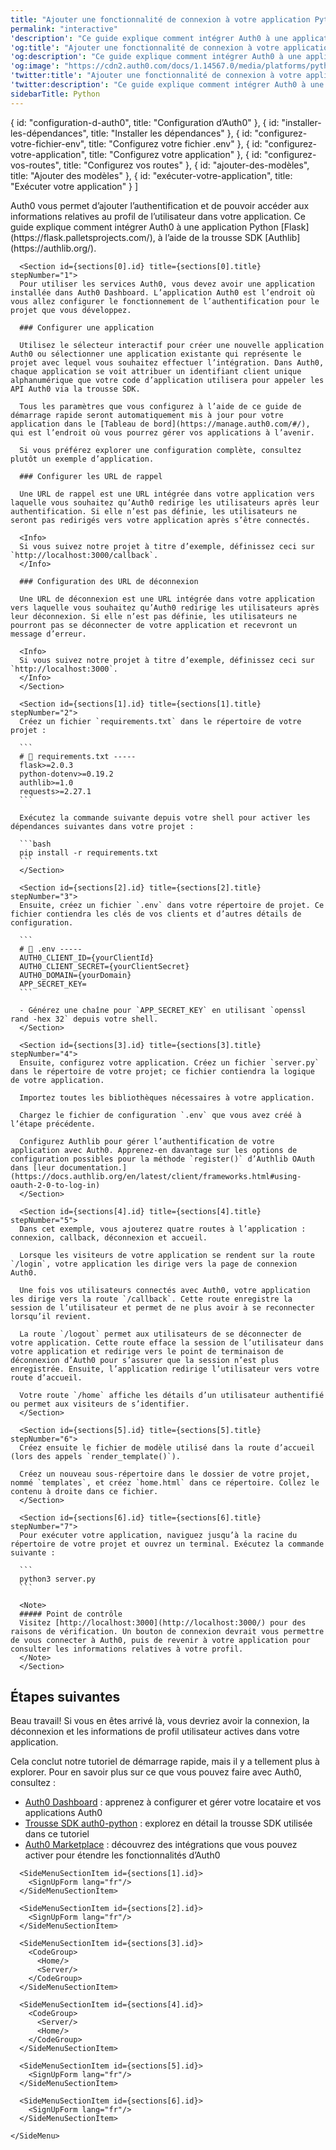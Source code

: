 ---
title: "Ajouter une fonctionnalité de connexion à votre application Python Flask"
permalink: "interactive"
'description': "Ce guide explique comment intégrer Auth0 à une application PythonºFlask, à l’aide de la trousse SDK Authlib."
'og:title': "Ajouter une fonctionnalité de connexion à votre application Python Flask"
'og:description': "Ce guide explique comment intégrer Auth0 à une application PythonºFlask, à l’aide de la trousse SDK Authlib."
'og:image': "https://cdn2.auth0.com/docs/1.14567.0/media/platforms/python.png"
'twitter:title': "Ajouter une fonctionnalité de connexion à votre application Python Flask"
'twitter:description': "Ce guide explique comment intégrer Auth0 à une application PythonºFlask, à l’aide de la trousse SDK Authlib."
sidebarTitle: Python
---


  { id: "configuration-d-auth0", title: "Configuration d’Auth0" },
  { id: "installer-les-dépendances", title: "Installer les dépendances" },
  { id: "configurez-votre-fichier-env", title: "Configurez votre fichier .env" },
  { id: "configurez-votre-application", title: "Configurez votre application" },
  { id: "configurez-vos-routes", title: "Configurez vos routes" },
  { id: "ajouter-des-modèles", title: "Ajouter des modèles" },
  { id: "exécuter-votre-application", title: "Exécuter votre application" }
]

<Recipe>
  <Content>
    Auth0 vous permet d’ajouter l’authentification et de pouvoir accéder aux informations relatives au profil de l’utilisateur dans votre application. Ce guide explique comment intégrer Auth0 à une application Python [Flask](https://flask.palletsprojects.com/), à l’aide de la trousse SDK [Authlib](https://authlib.org/).

      <Section id={sections[0].id} title={sections[0].title} stepNumber="1">
      Pour utiliser les services Auth0, vous devez avoir une application installée dans Auth0 Dashboard. L’application Auth0 est l’endroit où vous allez configurer le fonctionnement de l’authentification pour le projet que vous développez.

      ### Configurer une application

      Utilisez le sélecteur interactif pour créer une nouvelle application Auth0 ou sélectionner une application existante qui représente le projet avec lequel vous souhaitez effectuer l’intégration. Dans Auth0, chaque application se voit attribuer un identifiant client unique alphanumérique que votre code d’application utilisera pour appeler les API Auth0 via la trousse SDK.

      Tous les paramètres que vous configurez à l’aide de ce guide de démarrage rapide seront automatiquement mis à jour pour votre application dans le [Tableau de bord](https://manage.auth0.com/#/), qui est l’endroit où vous pourrez gérer vos applications à l’avenir.

      Si vous préférez explorer une configuration complète, consultez plutôt un exemple d’application.

      ### Configurer les URL de rappel

      Une URL de rappel est une URL intégrée dans votre application vers laquelle vous souhaitez qu’Auth0 redirige les utilisateurs après leur authentification. Si elle n’est pas définie, les utilisateurs ne seront pas redirigés vers votre application après s’être connectés.

      <Info>
      Si vous suivez notre projet à titre d’exemple, définissez ceci sur `http://localhost:3000/callback`.
      </Info>

      ### Configuration des URL de déconnexion

      Une URL de déconnexion est une URL intégrée dans votre application vers laquelle vous souhaitez qu’Auth0 redirige les utilisateurs après leur déconnexion. Si elle n’est pas définie, les utilisateurs ne pourront pas se déconnecter de votre application et recevront un message d’erreur.

      <Info>
      Si vous suivez notre projet à titre d’exemple, définissez ceci sur `http://localhost:3000`.
      </Info>
      </Section>

      <Section id={sections[1].id} title={sections[1].title} stepNumber="2">
      Créez un fichier `requirements.txt` dans le répertoire de votre projet :

      ```
      # 📁 requirements.txt -----
      flask>=2.0.3
      python-dotenv>=0.19.2
      authlib>=1.0
      requests>=2.27.1
      ```

      Exécutez la commande suivante depuis votre shell pour activer les dépendances suivantes dans votre projet :

      ```bash
      pip install -r requirements.txt
      ```
      </Section>

      <Section id={sections[2].id} title={sections[2].title} stepNumber="3">
      Ensuite, créez un fichier `.env` dans votre répertoire de projet. Ce fichier contiendra les clés de vos clients et d’autres détails de configuration.

      ```
      # 📁 .env -----
      AUTH0_CLIENT_ID={yourClientId}
      AUTH0_CLIENT_SECRET={yourClientSecret}
      AUTH0_DOMAIN={yourDomain}
      APP_SECRET_KEY=
      ```

      - Générez une chaîne pour `APP_SECRET_KEY` en utilisant `openssl rand -hex 32` depuis votre shell.
      </Section>

      <Section id={sections[3].id} title={sections[3].title} stepNumber="4">
      Ensuite, configurez votre application. Créez un fichier `server.py` dans le répertoire de votre projet; ce fichier contiendra la logique de votre application.

      Importez toutes les bibliothèques nécessaires à votre application.

      Chargez le fichier de configuration `.env` que vous avez créé à l’étape précédente.

      Configurez Authlib pour gérer l’authentification de votre application avec Auth0. Apprenez-en davantage sur les options de configuration possibles pour la méthode `register()` d’Authlib OAuth dans [leur documentation.](https://docs.authlib.org/en/latest/client/frameworks.html#using-oauth-2-0-to-log-in)
      </Section>

      <Section id={sections[4].id} title={sections[4].title} stepNumber="5">
      Dans cet exemple, vous ajouterez quatre routes à l’application : connexion, callback, déconnexion et accueil.

      Lorsque les visiteurs de votre application se rendent sur la route `/login`, votre application les dirige vers la page de connexion Auth0.

      Une fois vos utilisateurs connectés avec Auth0, votre application les dirige vers la route `/callback`. Cette route enregistre la session de l’utilisateur et permet de ne plus avoir à se reconnecter lorsqu’il revient.

      La route `/logout` permet aux utilisateurs de se déconnecter de votre application. Cette route efface la session de l’utilisateur dans votre application et redirige vers le point de terminaison de déconnexion d’Auth0 pour s’assurer que la session n’est plus enregistrée. Ensuite, l’application redirige l’utilisateur vers votre route d’accueil.

      Votre route `/home` affiche les détails d’un utilisateur authentifié ou permet aux visiteurs de s’identifier.
      </Section>

      <Section id={sections[5].id} title={sections[5].title} stepNumber="6">
      Créez ensuite le fichier de modèle utilisé dans la route d’accueil (lors des appels `render_template()`).

      Créez un nouveau sous-répertoire dans le dossier de votre projet, nommé `templates`, et créez `home.html` dans ce répertoire. Collez le contenu à droite dans ce fichier.
      </Section>

      <Section id={sections[6].id} title={sections[6].title} stepNumber="7">
      Pour exécuter votre application, naviguez jusqu’à la racine du répertoire de votre projet et ouvrez un terminal. Exécutez la commande suivante :

      ```
      python3 server.py
      ```

      <Note>
      ##### Point de contrôle
      Visitez [http://localhost:3000](http://localhost:3000/) pour des raisons de vérification. Un bouton de connexion devrait vous permettre de vous connecter à Auth0, puis de revenir à votre application pour consulter les informations relatives à votre profil.
      </Note>
      </Section>

## Étapes suivantes

Beau travail! Si vous en êtes arrivé là, vous devriez avoir la connexion, la déconnexion et les informations de profil utilisateur actives dans votre application.

Cela conclut notre tutoriel de démarrage rapide, mais il y a tellement plus à explorer. Pour en savoir plus sur ce que vous pouvez faire avec Auth0, consultez :

*   [Auth0 Dashboard](https://manage.auth0.com/#) : apprenez à configurer et gérer votre locataire et vos applications Auth0
*   [Trousse SDK auth0-python](https://github.com/auth0/auth0-python) : explorez en détail la trousse SDK utilisée dans ce tutoriel
*   [Auth0 Marketplace](https://marketplace.auth0.com/) : découvrez des intégrations que vous pouvez activer pour étendre les fonctionnalités d’Auth0
  </Content>

  <SideMenu sections={sections}>
      <SideMenuSectionItem id={sections[0].id}>
        <SignUpForm lang="fr"/>
      </SideMenuSectionItem>

      <SideMenuSectionItem id={sections[1].id}>
        <SignUpForm lang="fr"/>
      </SideMenuSectionItem>

      <SideMenuSectionItem id={sections[2].id}>
        <SignUpForm lang="fr"/>
      </SideMenuSectionItem>

      <SideMenuSectionItem id={sections[3].id}>
        <CodeGroup>
          <Home/>
          <Server/>
        </CodeGroup>
      </SideMenuSectionItem>

      <SideMenuSectionItem id={sections[4].id}>
        <CodeGroup>
          <Server/>
          <Home/>
        </CodeGroup>
      </SideMenuSectionItem>

      <SideMenuSectionItem id={sections[5].id}>
        <SignUpForm lang="fr"/>
      </SideMenuSectionItem>

      <SideMenuSectionItem id={sections[6].id}>
        <SignUpForm lang="fr"/>
      </SideMenuSectionItem>

    </SideMenu>
</Recipe>
